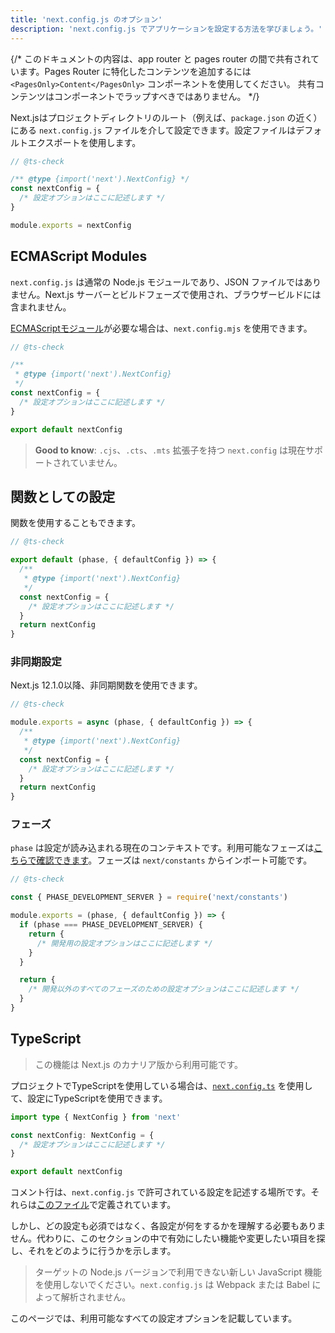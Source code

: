 ```yaml
---
title: 'next.config.js のオプション'
description: 'next.config.js でアプリケーションを設定する方法を学びましょう。'
---
```


{/* このドキュメントの内容は、app router と pages router の間で共有されています。Pages Router に特化したコンテンツを追加するには `<PagesOnly>Content</PagesOnly>` コンポーネントを使用してください。 共有コンテンツはコンポーネントでラップすべきではありません。 */}

Next.jsはプロジェクトディレクトリのルート（例えば、`package.json` の近く）にある `next.config.js` ファイルを介して設定できます。設定ファイルはデフォルトエクスポートを使用します。

```js title="next.config.js"
// @ts-check

/** @type {import('next').NextConfig} */
const nextConfig = {
  /* 設定オプションはここに記述します */
}

module.exports = nextConfig
```

## ECMAScript Modules

`next.config.js` は通常の Node.js モジュールであり、JSON ファイルではありません。Next.js サーバーとビルドフェーズで使用され、ブラウザービルドには含まれません。

[ECMAScriptモジュール](https://nodejs.org/api/esm.html)が必要な場合は、`next.config.mjs` を使用できます。

```js title="next.config.mjs"
// @ts-check

/**
 * @type {import('next').NextConfig}
 */
const nextConfig = {
  /* 設定オプションはここに記述します */
}

export default nextConfig
```

> **Good to know**: `.cjs`、`.cts`、`.mts` 拡張子を持つ `next.config` は現在サポートされていません。

## 関数としての設定

関数を使用することもできます。

```js title="next.config.mjs"
// @ts-check

export default (phase, { defaultConfig }) => {
  /**
   * @type {import('next').NextConfig}
   */
  const nextConfig = {
    /* 設定オプションはここに記述します */
  }
  return nextConfig
}
```

### 非同期設定

Next.js 12.1.0以降、非同期関数を使用できます。

```js title="next.config.js"
// @ts-check

module.exports = async (phase, { defaultConfig }) => {
  /**
   * @type {import('next').NextConfig}
   */
  const nextConfig = {
    /* 設定オプションはここに記述します */
  }
  return nextConfig
}
```

### フェーズ

`phase` は設定が読み込まれる現在のコンテキストです。利用可能なフェーズは[こちらで確認できます](https://github.com/vercel/next.js/blob/5e6b008b561caf2710ab7be63320a3d549474a5b/packages/next/shared/lib/constants.ts#L19-L23)。フェーズは `next/constants` からインポート可能です。

```js title="next.config.js"
// @ts-check

const { PHASE_DEVELOPMENT_SERVER } = require('next/constants')

module.exports = (phase, { defaultConfig }) => {
  if (phase === PHASE_DEVELOPMENT_SERVER) {
    return {
      /* 開発用の設定オプションはここに記述します */
    }
  }

  return {
    /* 開発以外のすべてのフェーズのための設定オプションはここに記述します */
  }
}
```

## TypeScript

> この機能は Next.js のカナリア版から利用可能です。

プロジェクトでTypeScriptを使用している場合は、[`next.config.ts`](/docs/app/building-your-application/configuring/typescript#type-checking-nextconfigts) を使用して、設定にTypeScriptを使用できます。

```ts title="next.config.ts"
import type { NextConfig } from 'next'

const nextConfig: NextConfig = {
  /* 設定オプションはここに記述します */
}

export default nextConfig
```

コメント行は、`next.config.js` で許可されている設定を記述する場所です。それらは[このファイル](https://github.com/vercel/next.js/blob/canary/packages/next/src/server/config-shared.ts)で定義されています。

しかし、どの設定も必須ではなく、各設定が何をするかを理解する必要もありません。代わりに、このセクションの中で有効にしたい機能や変更したい項目を探し、それをどのように行うかを示します。

> ターゲットの Node.js バージョンで利用できない新しい JavaScript 機能を使用しないでください。`next.config.js` は Webpack または Babel によって解析されません。

このページでは、利用可能なすべての設定オプションを記載しています。